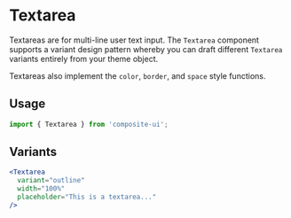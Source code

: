 # Textarea

Textareas are for multi-line user text input. The `Textarea` component supports a variant design pattern whereby you can
draft different `Textarea` variants entirely from your theme object. 

Textareas also implement the `color`, `border`, and `space` style functions.


## Usage

```js
import { Textarea } from 'composite-ui';
```

## Variants

```jsx live=true
<Textarea 
  variant="outline" 
  width="100%" 
  placeholder="This is a textarea..."
/>
```
